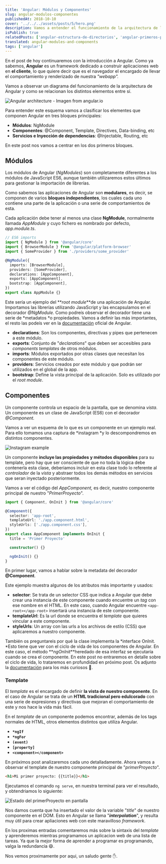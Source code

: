 ```yaml
---
title: 'Angular: Módulos y Componentes'
slug: angular-modulos-componentes
publishedAt: 2018-10-10
cover: '../../../assets/posts/5/hero.png'
description: Vamos a entender el funcionamiento de la arquitectura de las aplicaciones en Angular, y como se relacionan los módulos y los componentes entre sí
isPublish: true
relatedPosts: ['angular-estructura-de-directorios', 'angular-primeros-pasos']
translated: angular-modules-and-components
tags: ['angular']
---
```


En el post de hoy continuaremos con la introducción a Angular. Como ya sabemos, **Angular** es un framework dedicado a construir aplicaciones web en **el cliente**, lo que quiere decir que es el navegador el encargado de llevar el comportamiento y renderizado de nuestra _"webapp"._

Vamos a observar un diagrama del funcionamiento de la arquitectura de Angular y como se relacionan los distintos elementos entre sí.

![Angular architecture - Imagen from angular.io](../../../assets/posts/5/ang.png)

Para entender este esquema vamos a clasificar los elementes que componen Angular en tres bloques principales:

- **Módulos**: NgModule
- **Componentes**: @Component, Template, Directives, Data-binding, etc
- **Servicios e Inyección de dependencias**: @Injectable, Routing, etc

En este post nos vamos a centrar en los dos primeros bloques.

## Módulos

Los módulos de Angular (_NgModules_) son completamente diferentes a los módulos de JavaScript ES6, aunque también utilizaremos estos últimos para gestionar la importación de librerías.

Como sabemos las aplicaciones de Angular son **modulares**, es decir, se componen de varios **bloques independientes**, los cuales cada uno contiene una parte de la aplicación o una serie de comportamientos de esta.

Cada aplicación debe tener al menos una clase **NgModule**, normalmente llamada _AppModule_ y cuyo fichero es nombrado por defecto, _app.module.ts_.

```ts
// ES6 imports
import { NgModule } from '@angular/core'
import { BrowserModule } from '@angular/platform-browser'
import { SomeProvider } from './providers/some_provider'

@NgModule({
  imports: [BrowserModule],
  providers: [SomeProvider],
  declarations: [AppComponent],
  exports: [AppComponent],
  bootstrap: [AppComponent],
})
export class AppModule {}
```

Este sería un ejemplo del **_root module_**de una aplicación de Angular. Importamos las librerías utilizando JavaScript y las encapsulamos en el decorador _@NgModule._ Como podreís observar el decorador tiene una serie de *metadatos *o propiedades. Vamos a definir las más importantes, el resto las podeís ver en la [documentación](https://angular.io/api/core/NgModule) oficial de Angular.

- **declarations**: Son los componentes, directivas y pipes que pertenecen a este módulo.
- **exports**: Conjunto de "_declarations_" que deben ser accesibles para _components templates_ de otros módulos.
- **imports**: Módulos exportados por otras clases que necesitan los componentes de este módulo.
- **providers**: Servicios creados por este módulo y que podrán ser utilizados en el global de la app.
- **bootstrap**: Define la vista principal de la aplicación. Solo es utilizado por el _root module_.

## Componentes

Un componente controla un espacio de la pantalla, que se denomina _vista_. Un componente es un clase de JavaScript (ES6) con el decorador _@Component._

Vamos a ver un esquema de lo que es un componente en un ejemplo real. Para ello tomamos una captura de *instagram *y lo descompondremos en distintos componentes.

![Instagram example](../../../assets/posts/5/insta.png)

Un componente **incluye las propiedades y métodos disponibles** para su template, pero hay que ser consciente de que no toda la lógica debe contenerla esta clase, deberiamos incluir en esta clase todo lo referente al _controlador_ de la _vista_ y abstraer todos los demás métodos en servicios que seran inyectado posteriormente.

Vamos a ver el código del _AppComponent,_ es decir, nuestro componente principal de nuestro "_PrimerProyecto_".

```ts
import { Component, OnInit } from '@angular/core'

@Component({
  selector: 'app-root',
  templateUrl: './app.component.html',
  styleUrls: ['./app.component.css'],
})
export class AppComponent implements OnInit {
  title = 'Primer Proyecto'

  constructor() {}

  ngOnInit() {}
}
```

En primer lugar, vamos a hablar sobre la metadata del decorador **@Component**.

Este ejemplo muestra algunos de los atributos más importante y usados:

- **selector**: Se trata de un selector CSS que indica a Angular que debe crear una instancia de este componente cuando encuentre un _tag_ con ese nombre en el HTML. En este caso, cuando Angular encuentre `<app-root></app-root>` insertará una instancia de este componente.
- **templateUrl**: Es la url donde se encuentra el _template_ que quieres vincular a este componente.
- **styleUrls**: Un array con las urls a los archivos de estilo (CSS) que aplicaremos a nuestro componente.

También os preguntareis por qué la clase implementa la *interface OnInit. *Esto tiene que ver con el ciclo de vida de los componentes de Angular. En este caso, el método **_ngOnInit_**heredado de esa interfaz se ejecutaría cuando se crea el componente. En este post no entraremos en detalle sobre el ciclo de vida, lo trataremos en profundidad en próximo post. Os adjunto la [documentación](https://angular.io/guide/lifecycle-hooks) para los más curiosos 🤔.

### Template

El _template_ es el encargado de definir **la vista de nuestro componente**. En el caso de Angular se trata de un **HTML tradicional pero edulcorado** con una serie de expresiones y directivas que mejoran el comportamiento de este y nos hace la vida más fácil.

En el _template_ de un componente podemos encontrar, además de los tags normales de HTML, otros elementos distintos que utiliza Angular.

- **`*ngIf`**
- **`*ngFor`**
- **`(event)`**
- **`[property]`**
- **`<component></component>`**

En próximos post analizaremos cada uno detalladamente. Ahora vamos a observar el template de nuestro componente principal de "_primerProyecto_".

```html
<h1>Mi primer proyecto: {{title}}</h1>
```

Ejecutamos el comando `ng serve`, en nuestra terminal para ver el resultado, y obtendriamos lo siguiente:

![Estado del primerProyecto en pantalla](../../../assets/posts/5/example.png)

Nos damos cuenta que ha insertado el valor de la variable "_title_" de nuestro componente en el DOM. Esto en Angular se llama "**_interpolation_**", y resulta muy útil para crear apliaciones web con este maravilloso _framework_.

En los proximas entradas comentaremos más sobre la sintaxis del _template_ y aprenderemos mientras programamos un aplicacion web de una lista de tareas. Ya que la mejor forma de aprender a programar es programando, valga la redundancia 😄.

Nos vemos proximamente por aqui, un saludo gente ✋.
